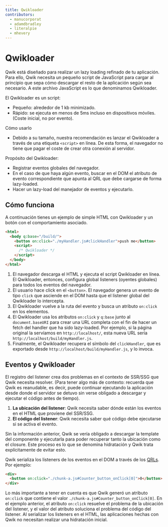 ```yaml
---
title: Qwikloader
contributors:
  - manucorporat
  - adamdbradley
  - literalpie
  - mhevery
---
```


# Qwikloader

Qwik está diseñado para realizar un lazy loading refinado de tu aplicación. Para ello, Qwik necesita un pequeño script de JavaScript para cargar al principio que sepa cómo descargar el resto de la aplicación según sea necesario. A este archivo JavaScript es lo que denominamos Qwikloader.

El Qwikloader es un script:

- Pequeño: alrededor de 1 kb minimizado.
- Rápido: se ejecuta en menos de 5ms incluso en dispositivos móviles. (Coste inicial, no por evento).

Cómo usarlo

- Debido a su tamaño, nuestra recomendación es lanzar el Qwikloader a través de una etiqueta `<script>` en línea. De esta forma, el navegador no tiene que pagar el coste de crear otra conexión al servidor.

Propósito del Qwikloader:

- Registrar eventos globales del navegador.
- En el caso de que haya algún evento, buscar en el DOM el atributo de evento correspondiente que apunta al QRL que debe cargarse de forma lazy-loaded.
- Hacer un lazy-load del manejador de eventos y ejecutarlo.

## Cómo funciona

A continuación tienes un ejemplo de simple HTML con Qwikloader y un botón con el comportamiento asociado.

```html
<html>
  <body q:base="/build/">
    <button on:click="./myHandler.js#clickHandler">push me</button>
    <script>
      /* Qwikloader */
    </script>
  </body>
</html>
```

1. El navegador descarga el HTML y ejecuta el script Qwikloader en línea. El Qwikloader, entonces, configura global listeners (oyentes globales) para todos los eventos del navegador.
2. El usuario hace click en el `<button>`. El navegador genera un evento de tipo `click` que asciende en el DOM hasta que el listener global del Qwikloader lo intercepta.
3. El Qwikloader vuelve a la ruta del evento y busca un atributo `on:click` en los elementos.
4. El Qwikloader usa los atributos `on:click` y `q:base` junto al `document.baseURI` para crear una URL completa con el fin de hacer un fetch del handler que ha sido lazy-loaded. Por ejemplo, si la página original la servíamos en `http://localhost/`, esta nueva URL sería `http://localhost/build/myHandler.js`.
5. Finalmente, el Qwikloader recupera el símbolo del `clickHandler`, que es exportado desde `http://localhost/build/myHandler.js`, y lo invoca.

## Eventos y Qwikloader

El registro del listener crea dos problemas en el contexto de SSR/SSG que Qwik necesita resolver. (Para tener algo más de contexto: recuerda que Qwik es reanudable, es decir, puede continuar ejecutando la aplicación desde donde el servidor se detuvo sin verse obligado a descargar y ejecutar el código antes de tiempo).

1. **La ubicación del listener**: Qwik necesita saber dónde están los eventos en el HTML que proviene del SSR/SSG.
2. **El código del listener**: Qwik necesita saber qué código debe ejecutarse si se activa el evento.

Sin la información anterior, Qwik se vería obligado a descargar la template del componente y ejecutarla para poder recuperar tanto la ubicación como el closure. Este proceso es lo que se denomina hidratación y Qwik trata explícitamente de evitar esto.

Qwik serializa los listeners de los eventos en el DOM a través de los [QRLs](../qrl/index.mdx). Por ejemplo:

```html
<div>
  <button on:click="./chunk-a.js#Counter_button_onClick[0]">0</button>
</div>
```

Lo más importante a tener en cuenta es que Qwik generó un atributo `on:click` que contiene el valor `./chunk-a.js#Counter_button_onClick[0]`. En el ejemplo anterior, el atributo `on:click` resuelve el problema de la ubicación del listener, y el valor del atributo soluciona el problema del código del listener. Al serializar los listeners en el HTML, las aplicaciones hechas con Qwik no necesitan realizar una hidratación inicial.
